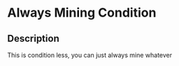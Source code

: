 # Always Mining Condition

## Description

  
This is condition less, you can just always mine whatever

